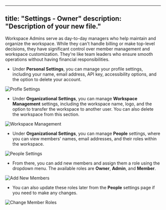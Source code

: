 

---
title: "Settings - Owner"
description: "Description of your new file."
---

Workspace Admins serve as day-to-day managers who help maintain and organize the workspace. While they can't handle billing or make top-level decisions, they have significant control over member management and workspace customization. They're like team leaders who ensure smooth operations without having financial responsibilities.

- Under **Personal Settings**, you can manage your profile settings, including your name, email address, API key, accessibility options, and the option to delete your account.

![Profle Settings](images/admin1.png)

- Under **Organizational Settings**, you can manage **Workspace Management** settings, including the workspace name, logo, and the option to transfer the workspace to another user. You can also delete the workspace from this section.

![Workspace Management](/images/admin2.png)

- Under **Organizational Settings**, you can manage **People** settings, where you can view members' names, email addresses, and their roles within the workspace.

![People Settings](/images/admin3.png)

- From there, you can add new members and assign them a role using the dropdown menu. The available roles are **Owner**, **Admin**, and **Member**.

![Add New Members](/images/admin4.png)

- You can also update these roles later from the **People** settings page if you need to make any changes.

![Change Member Roles](/images/admin5.png)
